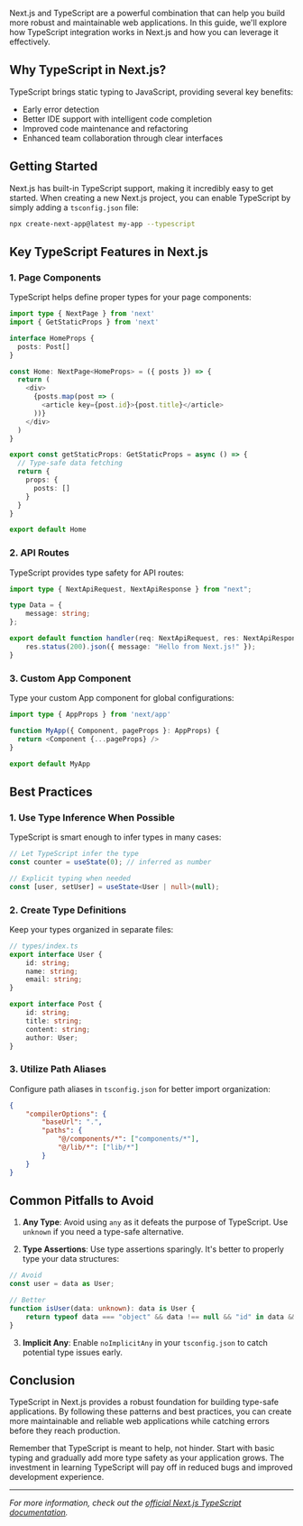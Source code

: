 Next.js and TypeScript are a powerful combination that can help you build more robust and maintainable web applications. In this guide, we'll explore how TypeScript integration works in Next.js and how you can leverage it effectively.

## Why TypeScript in Next.js?

TypeScript brings static typing to JavaScript, providing several key benefits:

-   Early error detection
-   Better IDE support with intelligent code completion
-   Improved code maintenance and refactoring
-   Enhanced team collaboration through clear interfaces

## Getting Started

Next.js has built-in TypeScript support, making it incredibly easy to get started. When creating a new Next.js project, you can enable TypeScript by simply adding a `tsconfig.json` file:

```bash
npx create-next-app@latest my-app --typescript
```

## Key TypeScript Features in Next.js

### 1. Page Components

TypeScript helps define proper types for your page components:

```typescript
import type { NextPage } from 'next'
import { GetStaticProps } from 'next'

interface HomeProps {
  posts: Post[]
}

const Home: NextPage<HomeProps> = ({ posts }) => {
  return (
    <div>
      {posts.map(post => (
        <article key={post.id}>{post.title}</article>
      ))}
    </div>
  )
}

export const getStaticProps: GetStaticProps = async () => {
  // Type-safe data fetching
  return {
    props: {
      posts: []
    }
  }
}

export default Home
```

### 2. API Routes

TypeScript provides type safety for API routes:

```typescript
import type { NextApiRequest, NextApiResponse } from "next";

type Data = {
    message: string;
};

export default function handler(req: NextApiRequest, res: NextApiResponse<Data>) {
    res.status(200).json({ message: "Hello from Next.js!" });
}
```

### 3. Custom App Component

Type your custom App component for global configurations:

```typescript
import type { AppProps } from 'next/app'

function MyApp({ Component, pageProps }: AppProps) {
  return <Component {...pageProps} />
}

export default MyApp
```

## Best Practices

### 1. Use Type Inference When Possible

TypeScript is smart enough to infer types in many cases:

```typescript
// Let TypeScript infer the type
const counter = useState(0); // inferred as number

// Explicit typing when needed
const [user, setUser] = useState<User | null>(null);
```

### 2. Create Type Definitions

Keep your types organized in separate files:

```typescript
// types/index.ts
export interface User {
    id: string;
    name: string;
    email: string;
}

export interface Post {
    id: string;
    title: string;
    content: string;
    author: User;
}
```

### 3. Utilize Path Aliases

Configure path aliases in `tsconfig.json` for better import organization:

```json
{
    "compilerOptions": {
        "baseUrl": ".",
        "paths": {
            "@/components/*": ["components/*"],
            "@/lib/*": ["lib/*"]
        }
    }
}
```

## Common Pitfalls to Avoid

1. **Any Type**: Avoid using `any` as it defeats the purpose of TypeScript. Use `unknown` if you need a type-safe alternative.

2. **Type Assertions**: Use type assertions sparingly. It's better to properly type your data structures:

```typescript
// Avoid
const user = data as User;

// Better
function isUser(data: unknown): data is User {
    return typeof data === "object" && data !== null && "id" in data && "name" in data;
}
```

3. **Implicit Any**: Enable `noImplicitAny` in your `tsconfig.json` to catch potential type issues early.

## Conclusion

TypeScript in Next.js provides a robust foundation for building type-safe applications. By following these patterns and best practices, you can create more maintainable and reliable web applications while catching errors before they reach production.

Remember that TypeScript is meant to help, not hinder. Start with basic typing and gradually add more type safety as your application grows. The investment in learning TypeScript will pay off in reduced bugs and improved development experience.

---

_For more information, check out the [official Next.js TypeScript documentation](https://nextjs.org/docs/basic-features/typescript)._
